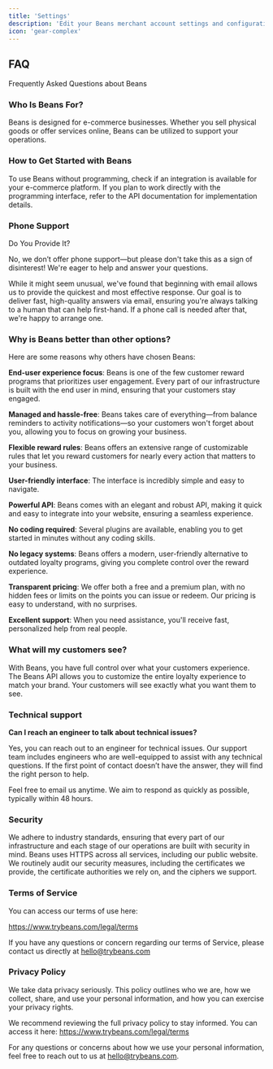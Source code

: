 ```yaml
---
title: 'Settings'
description: 'Edit your Beans merchant account settings and configuration.'
icon: 'gear-complex'
---
```


## FAQ

Frequently Asked Questions about Beans

### Who Is Beans For?

Beans is designed for e-commerce businesses. Whether you sell physical goods or offer services
online, Beans can be utilized to support your operations.

### How to Get Started with Beans

To use Beans without programming, check if an integration is available for your e-commerce
platform. If you plan to work directly with the programming interface, refer to the API
documentation for implementation details.

### Phone Support

Do You Provide It?

No, we don’t offer phone support—but please don't take this as a sign of
disinterest! We're eager to help and answer your questions.

While it might seem unusual, we've found that beginning with email allows us to provide the
quickest and most effective response. Our goal is to deliver fast, high-quality answers via
email, ensuring you're always talking to a human that can help first-hand. If a phone call
is needed after that, we're happy to arrange one.

### Why is Beans better than other options?

Here are some reasons why others have chosen Beans:

**End-user experience focus**: Beans is one of the few customer reward programs that prioritizes
user engagement. Every part of our infrastructure is built with the end user in mind, ensuring
that your customers stay engaged.

**Managed and hassle-free**: Beans takes care of everything—from balance reminders to activity
notifications—so your customers won't forget about you, allowing you to focus on growing your
business.

**Flexible reward rules**: Beans offers an extensive range of customizable rules that let you
reward customers for nearly every action that matters to your business.

**User-friendly interface**: The interface is incredibly simple and easy to navigate.

**Powerful API**: Beans comes with an elegant and robust API, making it quick and easy to
integrate into your website, ensuring a seamless experience.

**No coding required**: Several plugins are available, enabling you to get started in minutes
without any coding skills.

**No legacy systems**: Beans offers a modern, user-friendly alternative to outdated loyalty
programs, giving you complete control over the reward experience.

**Transparent pricing**: We offer both a free and a premium plan, with no hidden fees or limits
on the points you can issue or redeem. Our pricing is easy to understand, with no surprises.

**Excellent support**: When you need assistance, you'll receive fast, personalized help from real
people.

### What will my customers see?

With Beans, you have full control over what your customers experience. The Beans API allows
you to customize the entire loyalty experience to match your brand. Your customers will see
exactly what you want them to see.

### Technical support

**Can I reach an engineer to talk about technical issues?**

Yes, you can reach out to an engineer for technical issues. Our support team includes
engineers who are well-equipped to assist with any technical questions. If the first point
of contact doesn’t have the answer, they will find the right person to help.

Feel free to email us anytime. We aim to respond as quickly as possible, typically within
48 hours.

### Security

We adhere to industry standards, ensuring that every part of our infrastructure and each
stage of our operations are built with security in mind. Beans uses HTTPS across all
services, including our public website. We routinely audit our security measures,
including the certificates we provide, the certificate authorities we rely on, and the
ciphers we support.

### Terms of Service

You can access our terms of use here:

https://www.trybeans.com/legal/terms

If you have any questions or concern regarding our terms of Service, please contact us directly
at hello@trybeans.com

### Privacy Policy

We take data privacy seriously. This policy outlines who we are, how we collect, share, and
use your personal information, and how you can exercise your privacy rights.

We recommend reviewing the full privacy policy to stay informed. You can access it here:
https://www.trybeans.com/legal/terms

For any questions or concerns about how we use your personal information, feel free to reach
out to us at hello@trybeans.com.
